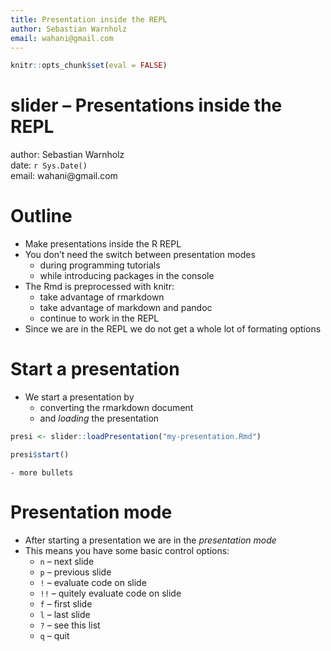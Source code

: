 ```yaml
---
title: Presentation inside the REPL
author: Sebastian Warnholz
email: wahani@gmail.com
---
```


```r
knitr::opts_chunk$set(eval = FALSE)
```

# slider -- Presentations inside the REPL

author: Sebastian Warnholz  
date: `r Sys.Date()`  
email: wahani@gmail.com  


# Outline

- Make presentations inside the R REPL
- You don't need the switch between presentation modes
    - during programming tutorials
    - while introducing packages in the console
- The Rmd is preprocessed with knitr:
    - take advantage of rmarkdown
    - take advantage of markdown and pandoc
    - continue to work in the REPL
- Since we are in the REPL we do not get a whole lot of formating options

# Start a presentation

- We start a presentation by
    - converting the rmarkdown document
    - and *loading* the presentation

```r
presi <- slider::loadPresentation("my-presentation.Rmd")

presi$start()
```

    - more bullets

# Presentation mode

- After starting a presentation we are in the *presentation mode*
- This means you have some basic control options:
    - `n` -- next slide
    - `p` -- previous slide
    - `!` -- evaluate code on slide
    - `!!` -- quitely evaluate code on slide
    - `f` -- first slide
    - `l` -- last slide
    - `?` -- see this list
    - `q` -- quit
